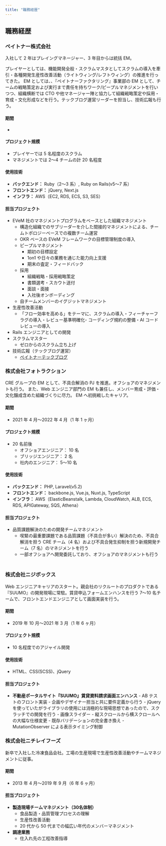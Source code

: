 ```yaml
---
title: "職務経歴"
---
```



## 職務経歴

### ペイトナー株式会社

入社して 2 年はプレイングマネージャー、3 年目からは統括 EM。

プレイヤーとしては、機能開発全般・スクラムマスタとしてスクラムの導入を牽引・各種開発生産性改善活動（ライトウィング/レフトウィング）の推進を行ってきた。
EM としては、、『ペイトナーファクタリング』事業部の EM として、チームの戦略策定および実行まで責任を持ちワーク/ピープルマネジメントを行いつつ、組織横断では CTO や他マネージャー陣と協力して組織戦略策定や採用・育成・文化形成などを行う。テックブログ運営リーダーを担当し、技術広報も行う。


#### **期間**
- <EmploymentPeriod startDate="2022-05" />

#### **プロジェクト規模**
- プレイヤーでは 5 名程度のスクラム
- マネジメントでは 2～4 チームの計 20 名程度

#### **使用技術**
- **バックエンド：** Ruby（2～3 系）, Ruby on Rails(v5～7 系）
- **フロントエンド：** jQuery, Next.js
- **インフラ：** AWS（EC2, RDS, ECS, S3, SES）

#### **担当プロジェクト**
- EVeM 社のマネジメントプログラムをベースとした組織マネジメント
    - 構造化組織でのサブリーダーを介した間接的マネジメントによる、チームトポロジーベースでの複数チーム運営
    - OKR ベースの EVeM フレームワークの目標管理制度の導入
    - ピープルマネジメント
        - 期初の目標設定
        - 1on1 や日々の業務を通じた能力向上支援
        - 期末の査定・フィードバック
    - 採用
        - 組織戦略・採用戦略策定
        - 書類選考・スカウト送付
        - 面談・面接
        - 入社後オンボーディング
    - 自チームメンバーのイグジットマネジメント
- 生産性改善活動
    - 「フロー効率を高める」をテーマに、スクラムの導入・フィーチャーフラグの導入・レビュー基準明確化- コーディング規約の整備・AI コードレビューの導入
- Rails エンジニアとしての開発
- スクラムマスター
    - ゼロからのスクラム立ち上げ
- 技術広報（テックブログ運営）
    - [ペイトナーテックブログ](https://paytner.hatenablog.com/)

### 株式会社フォトラクション

CRE グループの EM として、不具合解消の PJ を推進。オフショアのマネジメントも行う。
また、Web エンジニア部門の EM も兼任し、メンバー育成・評価・文化醸成含めた組織づくりに尽力。
EM へ初挑戦したキャリア。

#### **期間**
- 2021 年 4 月～2022 年 4 月（1 年 1 ヶ月）

#### **プロジェクト規模**
- 20 名前後
    - オフショアエンジニア： 10 名
    - ブリッジエンジニア： 2 名
    - 社内のエンジニア： 5～10 名

#### **使用技術**
- **バックエンド：** PHP, Laravel(v5.2)
- **フロントエンド：** backbone.js, Vue.js, Nuxt.js, TypeScript
- **インフラ：** AWS（ElasticBeanstalk, Lambda, CloudWatch, ALB, ECS, RDS, APIGateway, SQS, Athena）

#### **担当プロジェクト**
- 品質課題解決のための開発チームマネジメント
    - 喫緊の最重要課題である品質課題（不具合が多い）解決のため、不具合解消を担う CRE チーム（4 名）および不具合発生抑制を担う新規開発チーム（7 名）のマネジメントを行う
    - 一部オフショアへ開発委託しており、オフショアのマネジメントも行う
　

### 株式会社ニジボックス

Web エンジニアキャリアのスタート。親会社のリクルートのプロダクトである『SUUMO』の開発現場に常駐。賃貸申込フォームエンハンスを行う 7～10 名チームで、フロントエンドエンジニアとして画面実装を行う。

#### **期間**
- 2019 年 10 月～2021 年 3 月（1 年 6 ヶ月）

#### **プロジェクト規模**
- 10 名程度でのアジャイル開発

#### **使用技術**
- HTML、CSS(SCSS)、jQuery

#### **担当プロジェクト**
- **不動産ポータルサイト『SUUMO』賃貸資料請求画面エンハンス**
        - AB テストのフロント実装
        - 企画やデザイナー担当と共に要件定義から行う
        - jQuery を使っていたがライブラリの使用には消極的な現場思想であったので、スクラッチでの開発を行う
            - 画像スライダー
            - 縦スクロールから横スクロールへの大幅な仕様変更
            - 既存バリデーションの完全書き換え
            - MutationObserver による表示タイミング制御

### 株式会社ニチレイフーズ

新卒で入社した冷凍食品会社。工場の生産現場で生産性改善活動やチームマネジメントに従事。

#### **期間**
- 2013 年 4 月～2019 年 9 月（6 年 6 ヶ月）

#### **担当プロジェクト**
- **製造現場チームマネジメント（30名体制）**
    - 食品製造・品質管理プロセスの理解
    - 生産性改善活動
    - 20 代から 50 代までの幅広い年代のメンバーマネジメント
- **調達業務** 
   - 仕入れ先の工程改善指導
